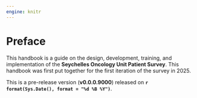 ```yaml
---
engine: knitr
---
```


# Preface {.unnumbered}

This handbook is a guide on the design, development, training, and implementation of the **Seychelles Oncology Unit Patient Survey**. This handbook was first put together for the first iteration of the survey in 2025.

This is a pre-release version (**v0.0.0.9000**) released on **`r format(Sys.Date(), format = "%d %B %Y")`**.